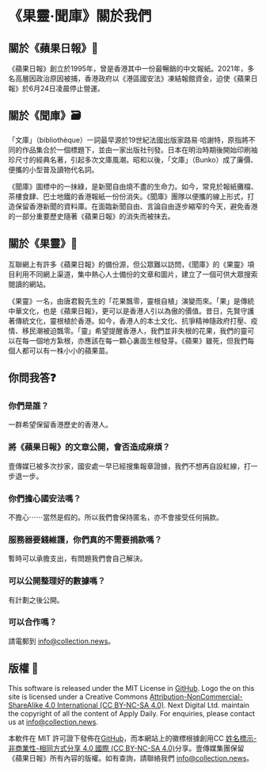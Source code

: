 # 《果靈·聞庫》關於我們

## 關於《蘋果日報》🍎

《蘋果日報》創立於1995年，曾是香港其中一份最暢銷的中文報紙。2021年，多名高層因政治原因被捕，香港政府以《港區國安法》凍結報館資金，迫使《蘋果日報》於6月24日凌晨停止營運。

## 關於《聞庫》🗃

「文庫」（bibliothèque）一詞最早源於19世紀法國出版家路易·哈謝特，原指將不同的作品集合於一個標題下，並由一家出版社刊發。日本在明治時期後開始印刷袖珍尺寸的經典名著，引起多次文庫風潮。昭和以後，「文庫」（Bunko）成了廉價、便攜的小型普及讀物代名詞。

《聞庫》圖標中的一抹綠，是新聞自由燒不盡的生命力。如今，常見於報紙攤檔、茶樓食肆、巴士地鐵的香港報紙一份份消失。《聞庫》團隊以便攜的線上形式，打造保留香港新聞的資料庫。在面臨新聞自由、言論自由逐步縮窄的今天，避免香港的一部分重要歷史隨著《蘋果日報》的消失而被抹去。

## 關於《果靈》🌱

互聯網上有許多《蘋果日報》的備份源，但公眾難以訪問，《聞庫》的《果靈》項目利用不同網上渠道，集中熱心人士備份的文章和圖片，建立了一個可供大眾搜索閱讀的網站。

《果靈》一名，由唐君毅先生的「花果飄零，靈根自植」演變而來。「果」是傳統中華文化，也是《蘋果日報》，更可以是香港人引以為傲的價值。昔日，先賢守護著傳統文化，靈根植於香港。如今，香港人的本土文化、抗爭精神隨政府打壓、疫情、移民潮被迫飄零。「靈」希望提醒香港人，我們並非失根的花果，我們的靈可以在每一個地方紮根，亦應該在每一顆心裏面生根發芽。《蘋果》雖死，但我們每個人都可以有一株小小的蘋果苗。

## 你問我答❓

### 你們是誰？

一群希望保留香港歷史的香港人。

### 將《蘋果日報》的文章公開，會否造成麻煩？

壹傳媒已被多次抄家，國安處一早已經搜集報章證據，我們不想再自設紅線，打一步退一步。

### 你們擔心國安法嗎？

不擔心⋯⋯當然是假的。所以我們會保持匿名，亦不會接受任何捐款。

### 服務器要錢維護，你們真的不需要捐款嗎？

暫時可以承擔支出，有問題我們會自己解決。

### 可以公開整理好的數據嗎？

有計劃之後公開。

### 可以合作嗎？

請電郵到 <a href="mailto:info@collection.news">info@collection.news</a>。

## 版權 📄

This software is released under the MIT License in [GitHub](https://github.com/appledailybackup/collection-news). Logo the on this site is licensed under a Creative Commons [Attribution-NonCommercial-ShareAlike 4.0 International (CC BY-NC-SA 4.0)](https://creativecommons.org/licenses/by-nc-sa/4.0/). Next Digital Ltd. maintain the copyright of all the content of Apply Daily. For enquiries, please contact us at <a href="mailto:info@collection.news">info@collection.news</a>.

本軟件在 MIT 許可證下發佈在[GitHub](https://github.com/appledailybackup/collection-news)，而本網站上的徽標根據創用CC [姓名標示-非商業性-相同方式分享 4.0 國際 (CC BY-NC-SA 4.0)](https://creativecommons.org/licenses/by-nc-sa/4.0/deed.zh_TW)分享。壹傳媒集團保留《蘋果日報》所有內容的版權。如有查詢，請聯絡我們 <a href="mailto:info@collection.news">info@collection.news</a>。